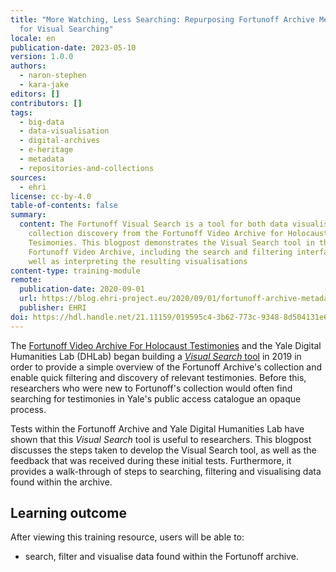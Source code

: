 ```yaml
---
title: "More Watching, Less Searching: Repurposing Fortunoff Archive Metadata
  for Visual Searching"
locale: en
publication-date: 2023-05-10
version: 1.0.0
authors:
  - naron-stephen
  - kara-jake
editors: []
contributors: []
tags:
  - big-data
  - data-visualisation
  - digital-archives
  - e-heritage
  - metadata
  - repositories-and-collections
sources:
  - ehri
license: cc-by-4.0
table-of-contents: false
summary:
  content: The Fortunoff Visual Search is a tool for both data visualisation and
    collection discovery from the Fortunoff Video Archive for Holocaust
    Tesimonies. This blogpost demonstrates the Visual Search tool in the
    Fortunoff Video Archive, including the search and filtering interface, as
    well as interpreting the resulting visualisations
content-type: training-module
remote:
  publication-date: 2020-09-01
  url: https://blog.ehri-project.eu/2020/09/01/fortunoff-archive-metadata/
  publisher: EHRI
doi: https://hdl.handle.net/21.11159/019595c4-3b62-773c-9348-8d504131e619
---
```

The [Fortunoff Video Archive For Holocaust Testimonies](https://fortunoff.library.yale.edu/) and the Yale Digital Humanities Lab (DHLab) began building a [*Visual Search* tool](https://yale-fortunoff.github.io/metadash/) in 2019 in order to provide a simple overview of the Fortunoff Archive's collection and enable quick filtering and discovery of relevant testimonies. Before this, researchers who were new to Fortunoff's collection would often find searching for testimonies in Yale's public access catalogue an opaque process.

Tests within the Fortunoff Archive and Yale Digital Humanities Lab have shown that this *Visual Search* tool is useful to researchers. This blogpost discusses the steps taken to develop the Visual Search tool, as well as the feedback that was received during these initial tests.  Furthermore, it provides a walk-through of steps to searching, filtering and visualising data found within the archive.

## L﻿earning outcome

A﻿fter viewing this training resource, users will be able to:

* search, filter and visualise data found within the Fortunoff archive.

<ExternalResource title="Interested in learning more?" subtitle="Check out More Watching, Less Searching: Repurposing Fortunoff Archive Metadata for Visual Searching" url="https://blog.ehri-project.eu/2020/09/01/fortunoff-archive-metadata/" />
